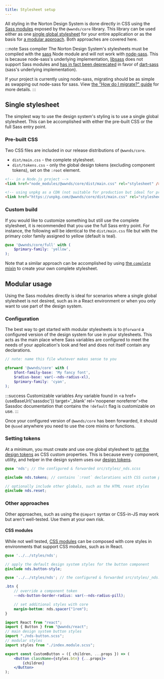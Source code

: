 ```yaml
---
title: Stylesheet setup
---
```



All styling in the Norton Design System is done directly in CSS using the [Sass modules](https://sass-lang.com/blog/the-module-system-is-launched) exposed by the `@wwnds/core` library.
This library can be used either as one [single global stylesheet](#single-stylesheet) for your entire application or as the basis for [a modular approach](#modular-usage).
Both approaches are covered here.

:::note Sass compiler
The Norton Design System's stylesheets must be compiled with the [sass](https://github.com/sass/sass) Node module and will not work with [node-sass](https://github.com/sass/node-sass).
This is because node-sass's underlying implementation, [libsass](https://github.com/sass/libsass) does not support Sass modules and [has in fact been deprecated](https://sass-lang.com/blog/libsass-is-deprecated) in favor of [dart-sass](https://github.com/sass/dart-sass) (sass's underlying implementation).

If your project is currently using node-sass, migrating should be as simple as swapping out node-sass for sass. View [the "How do I migrate?" guide](https://sass-lang.com/blog/libsass-is-deprecated#how-do-i-migrate) for more details.
:::

## Single stylesheet

The simplest way to use the design system's styling is to use a single global stylesheet.
This can be accomplished with either the pre-built CSS or the full Sass entry point.

### Pre-built CSS

Two CSS files are included in our release distributions of `@wwnds/core`.

- `dist/main.css` - the complete stylesheet.
- `dist/tokens.css` - only the global design tokens (excluding component tokens), set on the `:root` element.

```html
<!-- in a Node.js project -->
<link href="node_modules/@wwnds/core/dist/main.css" rel="stylesheet" />

<!-- using unpkg as a CDN (not suitable for production but ideal for prototyping) -->
<link href="https://unpkg.com/@wwnds/core/dist/main.css" rel="stylesheet" />
```

### Custom build

If you would like to customize something but still use the complete stylesheet, it is recommended that you use the full Sass entry point.
For instance, the following will be identical to the `dist/main.css` file but with the primary color family assigned to yellow (default is teal).

```scss
@use '@wwnds/core/full' with (
	$primary-family: 'yellow',
);
```

Note that a similar approach can be accomplished by using [the `complete` mixin](core-api#complete) to create your own complete stylesheet.

## Modular usage

Using the Sass modules directly is ideal for scenarios where a single global stylesheet is not desired, such as in a React environment or when you only want to use part of the design system.

### Configuration

The best way to get started with modular stylesheets is to `@forward` a configured version of the design system for use in your stylesheets.
This acts as the main place where Sass variables are configured to meet the needs of your application's look and feel and does not itself contain any declarations.

```scss title="src/styles/_nds.scss"
// note: name this file whatever makes sense to you

@forward '@wwnds/core' with (
	$font-family-base: 'My fancy font',
	$radius-base: var(--nds-radius-xl),
	$primary-family: 'cyan',
);
```

:::success Customizable variables
Any variable found in <a href={useBaseUrl('sassdoc')} target='\_blank' rel='noopener noreferrer'>the Sassdoc documentation</a> that contains the `!default` flag is customizable on use.
:::

Once your configured version of `@wwnds/core` has been forwarded, it should be `@used` anywhere you need to use the core mixins or functions.

### Setting tokens

At a minimum, you must create and use one global stylesheet to [set the design tokens](core-api#tokens) as CSS custom properties.
This is because every component, utility, and helper in the design system uses our [design tokens](/docs/foundations/design-tokens).

```scss title="src/styles/globals.scss"
@use 'nds'; // the configured & forwarded src/styles/_nds.scss

@include nds.tokens; // contains `:root` declarations with CSS custom properties

// optionally include other globals, such as the HTML reset styles
@include nds.reset;
```

### Other approaches

Other approaches, such as using the `@import` syntax or CSS-in-JS may work but aren't well-tested.
Use them at your own risk.

#### CSS modules

While not well tested, [CSS modules](https://github.com/css-modules/css-modules) can be composed with core styles in environments that support CSS modules, such as in React.

```scss title="src/components/CustomButton/nds-button.scss"
@use '../../styles/nds';

// apply the default design system styles for the button component
@include nds.button-style;
```

```scss title="src/components/CustomButton/index.module.scss"
@use '../../styles/nds'; // the configured & forwarded src/styles/_nds.scss

.btn {
	// override a component token
	--nds-button-border-radius: var(--nds-radius-pill);

	// set additional styles with core
	margin-bottom: nds.spacer("1rem");
}
```

```jsx title="src/components/CustomButton/index.jsx"
import React from "react";
import { Button } from "@wwnds/react";
// main design system button styles
import "./nds-button.scss";
// modular styles
import styles from "./index.module.scss";

export const CustomButton = ({ children, ...props }) => (
	<Button className={styles.btn} {...props}>
		{children}
	</Button>
);
```
